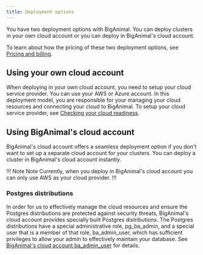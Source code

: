 ```yaml
---
title: Deployment options
---
```


You have two deployment options with BigAnimal. You can deploy clusters in your own cloud account or you can deploy in BigAnimal's cloud account.

To learn about how the pricing of these two deployment options, see [Pricing and billing](/biganimal/latest/pricing_and_billing/).

## Using your own cloud account

When deploying in your own cloud account, you need to setup your cloud service provider. You can use your AWS or Azure account. In this deployment model, you are responsible for your managing your cloud resources and connecting your cloud to BigAnimal. To setup your cloud service provider, see [Checking your cloud readiness](biganimal/latest/getting_started/preparing_cloud_account/). 

## Using BigAnimal's cloud account

BigAnimal's cloud account offers a seamless deployment option if you don't want to set up a separate cloud account for your clusters. You can deploy a cluster in BigAnimal's cloud account instantly. 

!!! Note Note
Currently, when you deploy in BigAnimal's cloud account you can only use AWS as your cloud provider.
!!!

### Postgres distributions

In order for us to effectively manage the cloud resources and ensure the Postgres distributions are protected against security threats, BigAnimal's cloud account provides specially built Postgres distributions. The Postgres distributions have a special administrative role, pg_ba_admin, and a special user that is a member of that role, ba_admin_user, which has sufficient privileges to allow your admin to effectively maintain your database. See [BigAnimal's cloud account ba_admin_user](postgres_admin_user) for details.

